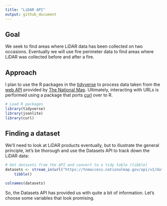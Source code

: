 ```yaml
---
title: "LiDAR API"
output: github_document
---
```


## Goal

We seek to find areas where LiDAR data has been collected on two occasions. Eventually we will use fire perimeter data to find areas where LiDAR was collected before and after a fire.

## Approach

I plan to use the R packages in the [tidyverse](https://www.tidyverse.org) to process data taken from the [web API](https://apps.nationalmap.gov/tnmaccess/#/) provided by [The National Map](https://apps.nationalmap.gov/lidar-explorer/#/). Ultimately, interacting with URLs is performed using a package that ports [curl](https://curl.se/) over to R.

```r

# Load R packages
library(tidyverse)
library(jsonlite)
library(curl)

```

## Finding a dataset

We'll need to look at LiDAR products eventually, but to illustrate the general principle, let's be thorough and use the Datasets API to track down the LiDAR data:

```r

# Get datasets from the API and convert to a tidy table (tibble)
datasets <- stream_in(url("https://tnmaccess.nationalmap.gov/api/v1/datasets")) %>%
    tibble()

colnames(datasets)

```

So, the Datasets API has provided us with quite a bit of information. Let's choose some variables that look promising.